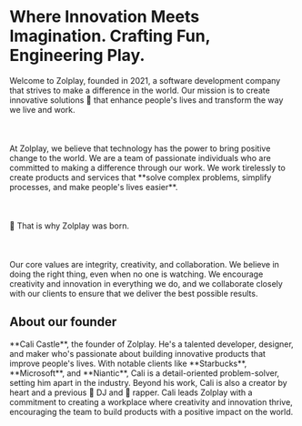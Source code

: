 
# <Balancer>Where Innovation Meets Imagination. <Gradient>Crafting Fun, Engineering Play.</Gradient></Balancer>

<Balancer className="prose-p:mt-0">
Welcome to Zolplay, founded in 2021, a software development company that strives to make a difference in the world. Our mission is to create innovative solutions 🦄 that enhance people's lives and transform the way we live and work.<br></br><br></br>At Zolplay, we believe that technology has the power to bring positive change to the world. We are a team of passionate individuals who are committed to making a difference through our work. We work tirelessly to create products and services that **solve complex problems, simplify processes, and make people's lives easier**.<br></br><br></br>🐣 <Gradient>That is why Zolplay was born.</Gradient><br></br><br></br>Our core values are <Green>integrity, creativity, and collaboration</Green>. We believe in doing the right thing, even when no one is watching. We encourage creativity and innovation in everything we do, and we collaborate closely with our clients to ensure that we deliver the best possible results.
</Balancer>

## About our founder

<Balancer className="prose-p:mt-0">
**Cali Castle**, the founder of Zolplay. He's a talented developer, designer, and maker who's passionate about building innovative products that improve people's lives. With notable clients like **Starbucks**, **Microsoft**, and **Niantic**, Cali is a detail-oriented problem-solver, setting him apart in the industry. Beyond his work, Cali is also a creator by heart and a previous 🪩 DJ and 🎤 rapper. Cali leads Zolplay with a commitment to creating a workplace <Red>where creativity and innovation thrive</Red>, encouraging the team to build products with a positive impact on the world.
</Balancer>

<Zolplayers />

